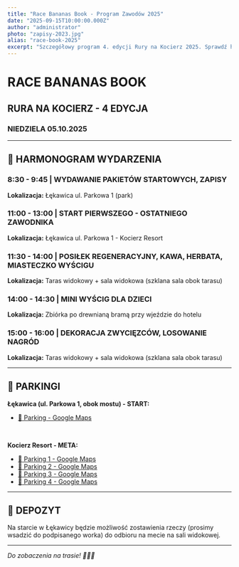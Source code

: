 ```yaml
---
title: "Race Bananas Book - Program Zawodów 2025"
date: "2025-09-15T10:00:00.000Z"
author: "administrator"
photo: "zapisy-2023.jpg"
alias: "race-book-2025"
excerpt: "Szczegółowy program 4. edycji Rury na Kocierz 2025. Sprawdź harmonogram wydarzenia 5 października!"
---
```


# RACE BANANAS BOOK

## RURA NA KOCIERZ - 4 EDYCJA
### NIEDZIELA 05.10.2025

---

## 📅 HARMONOGRAM WYDARZENIA

### **8:30 - 9:45** | WYDAWANIE PAKIETÓW STARTOWYCH, ZAPISY
**Lokalizacja:** Łękawica ul. Parkowa 1 (park)

### **11:00 - 13:00** | START PIERWSZEGO - OSTATNIEGO ZAWODNIKA
**Lokalizacja:** Łękawica ul. Parkowa 1 - Kocierz Resort

### **11:30 - 14:00** | POSIŁEK REGENERACYJNY, KAWA, HERBATA, MIASTECZKO WYŚCIGU
**Lokalizacja:** Taras widokowy + sala widokowa (szklana sala obok tarasu)

### **14:00 - 14:30** | MINI WYŚCIG DLA DZIECI
**Lokalizacja:** Zbiórka po drewnianą bramą przy wjeździe do hotelu

### **15:00 - 16:00** | DEKORACJA ZWYCIĘZCÓW, LOSOWANIE NAGRÓD
**Lokalizacja:** Taras widokowy + sala widokowa (szklana sala obok tarasu)

---

## 🚗 PARKINGI

**Łękawica (ul. Parkowa 1, obok mostu) - START:**
- [📍 Parking - Google Maps](https://maps.app.goo.gl/ACnEAbmmup56LcBu7)

<br/>

**Kocierz Resort - META:**
- [📍 Parking 1 - Google Maps](https://maps.app.goo.gl/UHf6LTdiADyaavEK8)
- [📍 Parking 2 - Google Maps](https://maps.app.goo.gl/xY58f4tSeNwdBHTdA)
- [📍 Parking 3 - Google Maps](https://maps.app.goo.gl/mFra6zsqrEHjVA7a9)
- [📍 Parking 4 - Google Maps](https://maps.app.goo.gl/KJqj6FUYrrJErGCD8)

---

## 🎁 DEPOZYT

Na starcie w Łękawicy będzie możliwość zostawienia rzeczy (prosimy wsadzić do podpisanego worka) do odbioru na mecie na sali widokowej.

---

*Do zobaczenia na trasie! 🚴‍♂️🍌*
